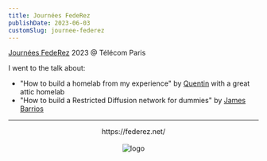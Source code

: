 ```yaml
---
title: Journées FedeRez
publishDate: 2023-06-03
customSlug: journee-federez
---
```


[Journées FedeRez](https://federez.net/journees/) 2023 @ Télécom Paris

I went to the talk about:

- "How to build a homelab from my experience" by [Quentin](https://gitlab.com/QuentinN42) with a great attic homelab
- "How to build a Restricted Diffusion network for dummies" by [James Barrios](https://fr.linkedin.com/in/jamesbarrios)


---



<div style="text-align: center">
    <div>https://federez.net/</div>
    <br />
    <Image src={logo} alt="logo" height={100}/>
</div>


